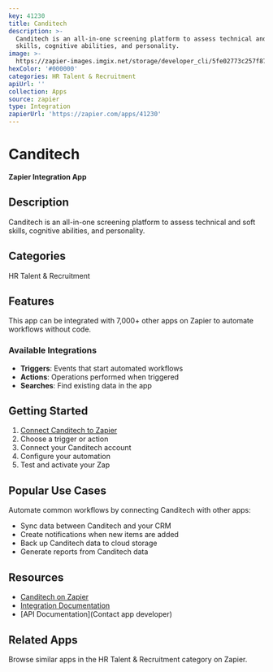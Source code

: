 ```yaml
---
key: 41230
title: Canditech
description: >-
  Canditech is an all-in-one screening platform to assess technical and soft
  skills, cognitive abilities, and personality.
image: >-
  https://zapier-images.imgix.net/storage/developer_cli/5fe02773c257f87fef7538ec30529533.png?auto=format%2Ccompress&ixlib=python-3.0.0&q=50
hexColor: '#000000'
categories: HR Talent & Recruitment
apiUrl: ''
collection: Apps
source: zapier
type: Integration
zapierUrl: 'https://zapier.com/apps/41230'
---
```

# Canditech

**Zapier Integration App**

## Description

Canditech is an all-in-one screening platform to assess technical and soft skills, cognitive abilities, and personality.

## Categories

HR Talent & Recruitment

## Features

This app can be integrated with 7,000+ other apps on Zapier to automate workflows without code.

### Available Integrations

- **Triggers**: Events that start automated workflows
- **Actions**: Operations performed when triggered
- **Searches**: Find existing data in the app

## Getting Started

1. [Connect Canditech to Zapier](https://zapier.com/apps/41230)
2. Choose a trigger or action
3. Connect your Canditech account
4. Configure your automation
5. Test and activate your Zap

## Popular Use Cases

Automate common workflows by connecting Canditech with other apps:

- Sync data between Canditech and your CRM
- Create notifications when new items are added
- Back up Canditech data to cloud storage
- Generate reports from Canditech data

## Resources

- [Canditech on Zapier](https://zapier.com/apps/41230)
- [Integration Documentation](https://zapier.com/apps/41230/integrations)
- [API Documentation](Contact app developer)

## Related Apps

Browse similar apps in the HR Talent & Recruitment category on Zapier.
